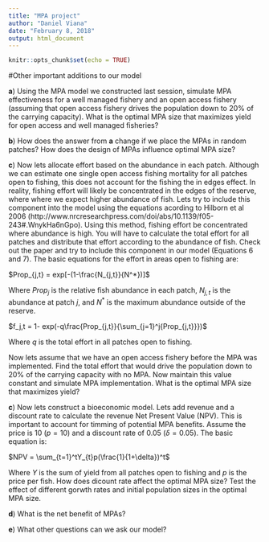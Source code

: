 ```yaml
---
title: "MPA project"
author: "Daniel Viana"
date: "February 8, 2018"
output: html_document
---
```


```r
knitr::opts_chunk$set(echo = TRUE)
```

#Other important additions to our model

**a**) Using the MPA model we constructed last session, simulate MPA effectiveness for a well managed fishery and an open access fishery (assuming that open access fishery drives the population down to 20% of the carrying capacity). What is the optimal MPA size that maximizes yield for open access and well managed fisheries?

**b**) How does the answer from **a** change if we place the MPAs in random patches? How does the design of MPAs influence optimal MPA size?

**c**) Now lets allocate effort based on the abundance in each patch. Although we can estimate one single open access fishing mortality for all patches open to fishing, this does not account for the fishing the in edges effect. In reality, fishing effort will likely be concentrated in the edges of the reserve, where where we expect higher abundance of fish. Lets try to include this component into the model using the equations acording to Hilborn et al 2006 (http://www.nrcresearchpress.com/doi/abs/10.1139/f05-243#.WnykHa6nGpo). Using this method, fishing effort be concentrated where abundance is high. You will have to calculate the total effort for all patches and distribute that effort according to the abundance of fish. Check out the paper and try to include this component in our model (Equations 6 and 7). The basic equations for the effort in areas open to fishing are:

$Prop_{j,t} = exp[-(1-\frac{N_{j,t}}{N^*})]$

Where $Prop_j$ is the relative fish abundance in each patch, $N_{j,t}$ is the abundance at patch $j$, and $N^*$ is the maximum abundance outside of the reserve. 

$f_j,t = 1- exp(-q\frac{Prop_{j,t}}{\sum_{j=1}^j{Prop_{j,t}}})$

Where $q$ is the total effort in all patches open to fishing. 

Now lets assume that we have an open access fishery before the MPA was implemented. Find the total effort that would drive the population down to 20% of the carrying capacity with no MPA. Now maintain this value constant and simulate MPA implementation. What is the optimal MPA size that maximizes yield?

**c**) Now lets construct a bioeconomic model. Lets add revenue and a discount rate to calculate the revenue Net Present Value (NPV). This is important to account for timming of potential MPA benefits. Assume the price is 10 ($p=10$) and a discount rate of 0.05 ($\delta = 0.05$). The basic equation is:

$NPV = \sum_{t=1}^tY_{t}p(\frac{1}{1+\delta})^t$

Where $Y$ is the sum of yield from all patches open to fishing and $p$ is the price per fish. How does dicount rate affect the optimal MPA size? Test the effect of different gorwth rates and initial population sizes in the optimal MPA size.  

**d**) What is the net benefit of MPAs?

**e**) What other questions can we ask our model?
